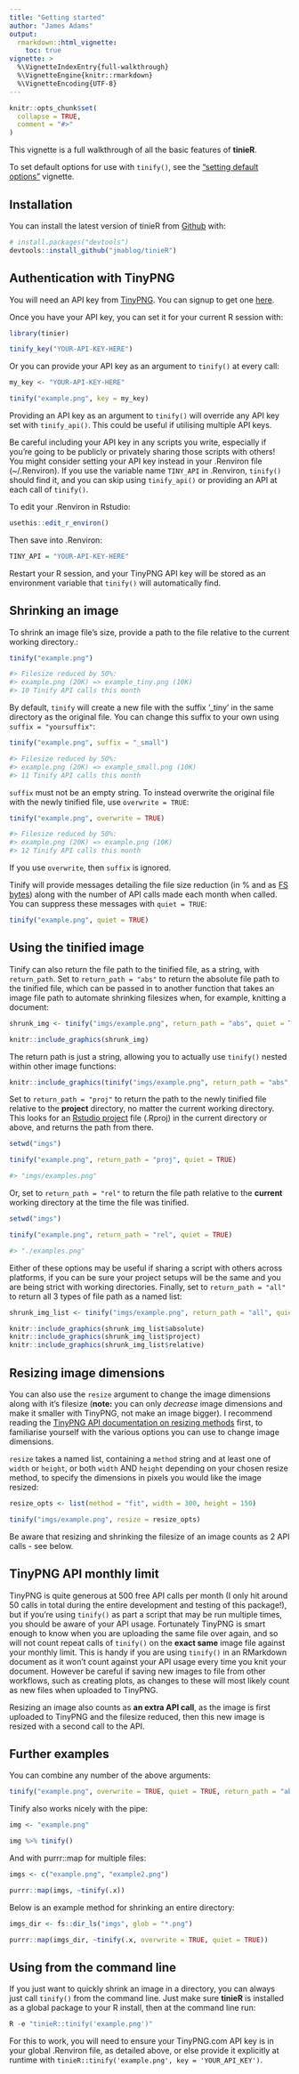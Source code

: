 ```yaml
---
title: "Getting started"
author: "James Adams"
output:
  rmarkdown::html_vignette:
    toc: true
vignette: >
  %\VignetteIndexEntry{full-walkthrough}
  %\VignetteEngine{knitr::rmarkdown}
  %\VignetteEncoding{UTF-8}
---
```


```r
knitr::opts_chunk$set(
  collapse = TRUE,
  comment = "#>"
)
```

This vignette is a full walkthrough of all the basic features of **tinieR**.

To set default options for use with `tinify()`, see the ["setting default options"](https://jmablog.github.io/tinieR/articles/setting-defaults.html) vignette.

## Installation

You can install the latest version of tinieR from [Github](https://github.com) with:

``` r
# install.packages("devtools")
devtools::install_github("jmablog/tinieR")
```

## Authentication with TinyPNG

You will need an API key from [TinyPNG](https://tinypng.com). You can signup to get one [here](https://tinypng.com/developers).

Once you have your API key, you can set it for your current R session with:

``` r
library(tinier)

tinify_key("YOUR-API-KEY-HERE")
```

Or you can provide your API key as an argument to `tinify()` at every call:

``` r
my_key <- "YOUR-API-KEY-HERE"

tinify("example.png", key = my_key)
```

Providing an API key as an argument to `tinify()` will override any API key set with `tinify_api()`. This could be useful if utilising multiple API keys.

Be careful including your API key in any scripts you write, especially if you're going to be publicly or privately sharing those scripts with others! You might consider setting your API key instead in your .Renviron file (~/.Renviron). If you use the variable name `TINY_API` in .Renviron, `tinify()` should find it, and you can skip using `tinify_api()` or providing an API at each call of `tinify()`.

To edit your .Renviron in Rstudio:

``` r
usethis::edit_r_environ()
```

Then save into .Renviron:

``` r
TINY_API = "YOUR-API-KEY-HERE"
```

Restart your R session, and your TinyPNG API key will be stored as an environment variable that `tinify()` will automatically find.

## Shrinking an image

To shrink an image file's size, provide a path to the file relative to the current working directory.:

``` r
tinify("example.png")

#> Filesize reduced by 50%:
#> example.png (20K) => example_tiny.png (10K)
#> 10 Tinify API calls this month
```

By default, `tinify` will create a new file with the suffix '_tiny' in the same directory as the original file. You can change this suffix to your own using `suffix = "yoursuffix"`:

``` r
tinify("example.png", suffix = "_small")

#> Filesize reduced by 50%:
#> example.png (20K) => example_small.png (10K)
#> 11 Tinify API calls this month
```

`suffix` must not be an empty string. To instead overwrite the original file with the newly tinified file, use `overwrite = TRUE`:

``` r
tinify("example.png", overwrite = TRUE)

#> Filesize reduced by 50%:
#> example.png (20K) => example.png (10K)
#> 12 Tinify API calls this month
```

If you use `overwrite`, then `suffix` is ignored.

Tinify will provide messages detailing the file size reduction (in % and as [FS bytes](https://fs.r-lib.org/reference/fs_bytes.html)) along with the number of API calls made each month when called. You can suppress these messages with `quiet = TRUE`:

``` r
tinify("example.png", quiet = TRUE)
```

## Using the tinified image

Tinify can also return the file path to the tinified file, as a string, with `return_path`. Set to `return_path = "abs"` to return the absolute file path to the tinified file, which can be passed in to another function that takes an image file path to automate shrinking filesizes when, for example, knitting a document:

``` r
shrunk_img <- tinify("imgs/example.png", return_path = "abs", quiet = TRUE)

knitr::include_graphics(shrunk_img)
```

The return path is just a string, allowing you to actually use `tinify()` nested within other image functions:

```r
knitr::include_graphics(tinify("imgs/example.png", return_path = "abs", quiet = TRUE))
```

Set to `return_path = "proj"` to return the path to the newly tinified file relative to the **project** directory, no matter the current working directory. This looks for an [Rstudio project](https://support.rstudio.com/hc/en-us/articles/200526207-Using-Projects) file (.Rproj) in the current directory or above, and returns the path from there. 

``` r
setwd("imgs")

tinify("example.png", return_path = "proj", quiet = TRUE)

#> "imgs/examples.png"
```

Or, set to `return_path = "rel"` to return the file path relative to the **current** working directory at the time the file was tinified.

``` r
setwd("imgs")

tinify("example.png", return_path = "rel", quiet = TRUE)

#> "./examples.png"
```

Either of these options may be useful if sharing a script with others across platforms, if you can be sure your project setups will be the same and you are being strict with working directories. Finally, set to `return_path = "all"` to return all 3 types of file path as a named list:

```r
shrunk_img_list <- tinify("imgs/example.png", return_path = "all", quiet = TRUE)

knitr::include_graphics(shrunk_img_list$absolute)
knitr::include_graphics(shrunk_img_list$project)
knitr::include_graphics(shrunk_img_list$relative)
```

## Resizing image dimensions

You can also use the `resize` argument to change the image dimensions along with it's filesize (**note:** you can only *decrease* image dimensions and make it smaller with TinyPNG, not make an image bigger). I recommend reading the [TinyPNG API documentation on resizing methods](https://tinypng.com/developers/reference#resizing-images) first, to familiarise yourself with the various options you can use to change image dimensions.

`resize` takes a named list, containing a `method` string and at least one of `width` or `height`, or both `width` AND `height` depending on your chosen resize method, to specify the dimensions in pixels you would like the image resized:

```r
resize_opts <- list(method = "fit", width = 300, height = 150)

tinify("imgs/example.png", resize = resize_opts)
```

Be aware that resizing and shrinking the filesize of an image counts as 2 API calls - see below.

## TinyPNG API monthly limit

TinyPNG is quite generous at 500 free API calls per month (I only hit around 50 calls in total during the entire development and testing of this package!), but if you're using `tinify()` as part a script that may be run multiple times, you should be aware of your API usage. Fortunately TinyPNG is smart enough to know when you are uploading the same file over again, and so will not count repeat calls of `tinify()` on the **exact same** image file against your monthly limit. This is handy if you are using `tinify()` in an RMarkdown document as it won't count against your API usage every time you knit your document. However be careful if saving new images to file from other workflows, such as creating plots, as changes to these will most likely count as new files when uploaded to TinyPNG.

Resizing an image also counts as **an extra API call**, as the image is first uploaded to TinyPNG and the filesize reduced, then this new image is resized with a second call to the API.

## Further examples

You can combine any number of the above arguments:

``` r
tinify("example.png", overwrite = TRUE, quiet = TRUE, return_path = "abs")
```

Tinify also works nicely with the pipe:

``` r
img <- "example.png"

img %>% tinify()
```

And with purrr::map for multiple files:

``` r
imgs <- c("example.png", "example2.png")

purrr::map(imgs, ~tinify(.x))
```

Below is an example method for shrinking an entire directory:

``` r
imgs_dir <- fs::dir_ls("imgs", glob = "*.png")

purrr::map(imgs_dir, ~tinify(.x, overwrite = TRUE, quiet = TRUE))
```

## Using from the command line

If you just want to quickly shrink an image in a directory, you can always just call `tinify()` from the command line. Just make sure **tinieR** is installed as a global package to your R install, then at the command line run:

```r
R -e "tinieR::tinify('example.png')"
```

For this to work, you will need to ensure your TinyPNG.com API key is in your global .Renviron file, as detailed above, or else provide it explicitly at runtime with `tinieR::tinify('example.png', key = 'YOUR_API_KEY')`.
